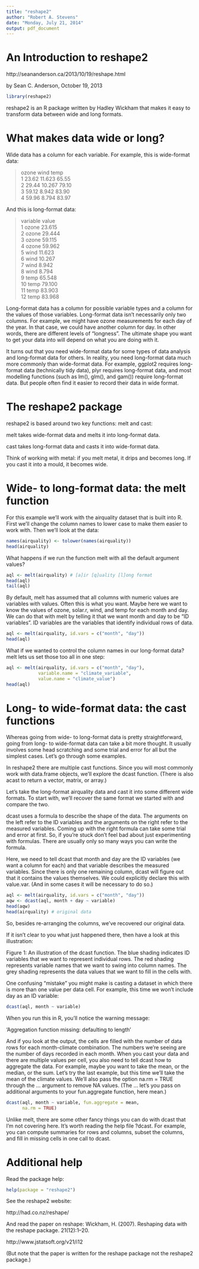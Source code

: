 ```yaml
---
title: "reshape2"
author: "Robert A. Stevens"
date: "Monday, July 21, 2014"
output: pdf_document
---
```


# An Introduction to reshape2

http://seananderson.ca/2013/10/19/reshape.html

by Sean C. Anderson, October 19, 2013

```r
library(reshape2)
```

reshape2 is an R package written by Hadley Wickham that makes it easy to transform data between wide and long formats.

# What makes data wide or long?

Wide data has a column for each variable. For example, this is wide-format data:
  
>   ozone   wind  temp  
> 1 23.62 11.623 65.55  
> 2 29.44 10.267 79.10  
> 3 59.12  8.942 83.90  
> 4 59.96  8.794 83.97  

And this is long-format data:
  
>    variable  value  
> 1     ozone 23.615  
> 2     ozone 29.444  
> 3     ozone 59.115  
> 4     ozone 59.962  
> 5      wind 11.623  
> 6      wind 10.267  
> 7      wind  8.942  
> 8      wind  8.794  
> 9      temp 65.548  
> 10     temp 79.100  
> 11     temp 83.903  
> 12     temp 83.968  

Long-format data has a column for possible variable types and a column for the values of those variables. Long-format data isn’t necessarily only two columns. For example, we might have ozone measurements for each day of the year. In that case, we could have another column for day. In other words, there are different levels of “longness”. The ultimate shape you want to get your data into will depend on what you are doing with it.

It turns out that you need wide-format data for some types of data analysis and long-format data for others. In reality, you need long-format data much more commonly than wide-format data. For example, ggplot2 requires long-format data (technically tidy data), plyr requires long-format data, and most modelling functions (such as lm(), glm(), and gam()) require long-format data. But people often find it easier to record their data in wide format.

# The reshape2 package

reshape2 is based around two key functions: melt and cast:
  
melt takes wide-format data and melts it into long-format data.

cast takes long-format data and casts it into wide-format data.

Think of working with metal: if you melt metal, it drips and becomes long. If you cast it into a mould, it becomes wide.

# Wide- to long-format data: the melt function

For this example we’ll work with the airquality dataset that is built into R. First we’ll change the column names to lower case to make them easier to work with. Then we’ll look at the data:

```r
names(airquality) <- tolower(names(airquality))
head(airquality)
```

What happens if we run the function melt with all the default argument values?

```r
aql <- melt(airquality) # [a]ir [q]uality [l]ong format
head(aql)
tail(aql)
```

By default, melt has assumed that all columns with numeric values are variables with values. Often this is what you want. Maybe here we want to know the values of ozone, solar.r, wind, and temp for each month and day. We can do that with melt by telling it that we want month and day to be “ID variables”. ID variables are the variables that identify individual rows of data.

```r
aql <- melt(airquality, id.vars = c("month", "day"))
head(aql)
```

What if we wanted to control the column names in our long-format data? melt lets us set those too all in one step:

```r
aql <- melt(airquality, id.vars = c("month", "day"),
            variable.name = "climate_variable", 
            value.name = "climate_value")
head(aql)
```

# Long- to wide-format data: the cast functions

Whereas going from wide- to long-format data is pretty straightforward, going from long- to wide-format data can take a bit more thought. It usually involves some head scratching and some trial and error for all but the simplest cases. Let’s go through some examples.

In reshape2 there are multiple cast functions. Since you will most commonly work with data.frame objects, we’ll explore the dcast function. (There is also acast to return a vector, matrix, or array.)

Let’s take the long-format airquality data and cast it into some different wide formats. To start with, we’ll recover the same format we started with and compare the two.

dcast uses a formula to describe the shape of the data. The arguments on the left refer to the ID variables and the arguments on the right refer to the measured variables. Coming up with the right formula can take some trial and error at first. So, if you’re stuck don’t feel bad about just experimenting with formulas. There are usually only so many ways you can write the formula.

Here, we need to tell dcast that month and day are the ID variables (we want a column for each) and that variable describes the measured variables. Since there is only one remaining column, dcast will figure out that it contains the values themselves. We could explicitly declare this with value.var. (And in some cases it will be necessary to do so.)

```r
aql <- melt(airquality, id.vars = c("month", "day"))
aqw <- dcast(aql, month + day ~ variable)
head(aqw)
head(airquality) # original data
```

So, besides re-arranging the columns, we’ve recovered our original data.

If it isn’t clear to you what just happened there, then have a look at this illustration:
  
Figure 1: An illustration of the dcast function. The blue shading indicates ID variables that we want to represent individual rows. The red shading represents variable names that we want to swing into column names. The grey shading represents the data values that we want to fill in the cells with.

One confusing “mistake” you might make is casting a dataset in which there is more than one value per data cell. For example, this time we won’t include day as an ID variable:

```r
dcast(aql, month ~ variable)
```

When you run this in R, you’ll notice the warning message:
  
'Aggregation function missing: defaulting to length'

And if you look at the output, the cells are filled with the number of data rows for each month-climate combination. The numbers we’re seeing are the number of days recorded in each month. When you cast your data and there are multiple values per cell, you also need to tell dcast how to aggregate the data. For example, maybe you want to take the mean, or the median, or the sum. Let’s try the last example, but this time we’ll take the mean of the climate values. We’ll also pass the option na.rm = TRUE through the ... argument to remove NA values. (The ... let’s you pass on additional arguments to your fun.aggregate function, here mean.)

```r
dcast(aql, month ~ variable, fun.aggregate = mean, 
      na.rm = TRUE)
```

Unlike melt, there are some other fancy things you can do with dcast that I’m not covering here. It’s worth reading the help file ?dcast. For example, you can compute summaries for rows and columns, subset the columns, and fill in missing cells in one call to dcast.

# Additional help

Read the package help: 

```r
help(package = "reshape2")
```

See the reshape2 website: 

http://had.co.nz/reshape/
  
And read the paper on reshape: Wickham, H. (2007). Reshaping data with the reshape package. 21(12):1–20. 

http://www.jstatsoft.org/v21/i12

(But note that the paper is written for the reshape package not the reshape2 package.)
